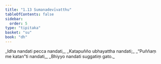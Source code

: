 ```yaml
---
title: "1.13 Sumanadevīvatthu"
tableOfContents: false
sidebar:
  order: 5
type: "tipitaka"
basket: "su"
book: "dh"
---
```



<DynamicBreadcrumb />

<Division number="18" book="dh" bookNo="18" page="15">

<Paragraph number="19" type="verses" book="dh">
_Idha nandati pecca nandati,_  
_Katapuñño ubhayattha nandati;_  
_“Puññaṃ me katan”ti nandati,_  
_Bhiyyo nandati suggatiṃ gato._
</Paragraph>
</Division>